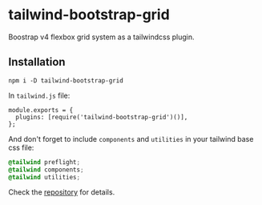 # tailwind-bootstrap-grid

Boostrap v4 flexbox grid system as a tailwindcss plugin.

## Installation

```
npm i -D tailwind-bootstrap-grid
```

In `tailwind.js` file:

```
module.exports = {
  plugins: [require('tailwind-bootstrap-grid')()],
};
```

And don't forget to include `components` and `utilities` in your tailwind base
css file:

```css
@tailwind preflight;
@tailwind components;
@tailwind utilities;
```

Check the [repository](https://github.com/karolis-sh/tailwind-bootstrap-grid) for details.
